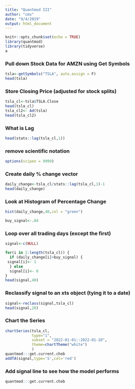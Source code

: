 ```yaml
---
title: "Quantmod III"
author: "cms"
date: "9/4/2019"
output: html_document
---
```


```r
knitr::opts_chunk$set(echo = TRUE)
library(quantmod)
library(tidyverse)
a
```


###  Pull down Stock Data for AMZN using Get Symbols

```r
tsla<-getSymbols("TSLA", auto.assign = F)
head(tsla)
```


### Store Closing Price (adjusted for stock splits)

```r
tsla_cl<-tsla$TSLA.Close
head(tsla_cl)
tsla_cl2<- Ad(tsla)
head(tsla_cl2)
```


### What is Lag


```r
head(stats::lag(tsla_cl,1))
```


### remove scientific notation


```r
options(scipen = 9999)
```

### Create daily % change vector

```r
daily_change<-tsla_cl/stats::lag(tsla_cl,1)-1
head(daily_change)
```

### Look at Histogram of Percentage Change

```r
hist(daily_change,40,col = "green")
```




```r
buy_signal<-.04
```

### Loop over all trading days (except the first)
```r
signal<-c(NULL)
```


```r
for(i in 2:length(tsla_cl)) {
  if (daily_change[i]>buy_signal) {
 signal[i]<- 1
  } else
  signal[i]<- 0
} 
head(signal,40)
```


### Reclassify signal to an xts object (tying it to a date)


```r

signal<-reclass(signal,tsla_cl)
head(signal,20)
```


### Chart the Series


```r
chartSeries(tsla_cl,
            type="1",
            subset = "2022-01-01::2022-01-10",
            theme=chartTheme("white")
            )
quantmod:::get.current.chob
addTA(signal,type='S',col='red')
```


### Add signal line to see how the model performs


```r
quantmod:::get.current.chob
```

    
